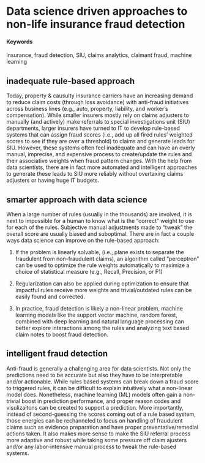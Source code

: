 # Data science driven approaches to non-life insurance fraud detection {#anti-fraud}

#### Keywords

insurance, fraud detection, SIU, claims analytics, claimant fraud, machine learning

## inadequate rule-based approach

Today, property & causulty insurance carriers have an increasing demand to reduce claim costs (through loss avoidance) with anti-fraud initiatives across business lines (e.g., auto, property, liability, and worker's compensation). While smaller insurers mostly rely on claims adjusters to manually (and actively) make referrals to special investigations unit (SIU) departments, larger insurers have turned to IT to develop rule-based systems that can assign fraud scores (i.e., add up all fired rules' weighted scores to see if they are over a threshold) to claims and generate leads for SIU. However, these systems often feel inadequate and can have an overly manual, imprecise, and expensive process to create/update the rules and their associative weights when fraud pattern changes. With the help from data scientists, there are in fact more automated and intelligent approaches to generate these leads to SIU more reliably without overtaxing claims adjusters or having huge IT budgets.   

## smarter approach with data science

When a large number of rules (usually in the thousands) are involved, it is next to impossible for a human to know what is the “correct” weight to use for each of the rules. Subjective manual adjustments made to “tweak” the overall score are usually biased and suboptimal. There are in fact a couple ways data science can improve on the rule-based approach: 

1. If the problem is linearly solvable, (i.e., plane exists to separate the fraudulent from non-fraudulent claims), an algorithm called “perceptron” can be used to optimize the rule weights automatically to maximize a choice of statistical measure (e.g., Recall, Precision, or F1)

2. Regularization can also be applied during optimization to ensure that impactful rules receive more weights and trivial/outdated rules can be easily found and corrected. 

3. In practice, fraud detection is likely a non-linear problem, machine learning models like the support vector machine, random forest, combined with deep learning and natural language processing can better explore interactions among the rules and analyzing text based claim notes to boost fraud detection. 

## intelligent fraud detection    

Anti-fraud is generally a challenging area for data scientists. Not only the predictions need to be accurate but also they have to be interpretable and/or actionable. While rules based systems can break down a fraud score to triggered rules, it can be difficult to explain intuitively what a non-linear model does. Nonetheless, machine learning (ML) models often gain a non-trivial boost in prediction performance, and proper reason codes and visulizaitons can be created to support a prediction. More importantly, instead of second-guessing the scores coming out of a rule based system, those energies can be rechanneled to focus on handling of fraudulent claims such as evidence preparation and have proper preventative/remedial actions taken. It also makes more sense to make the SIU referral process more adaptive and robust while taking some pressure off claim ajusters and/or any labor-intensive manual process to tweak the rule-based systems.  
